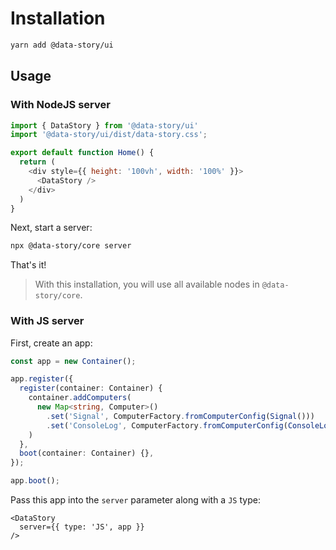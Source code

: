 # Installation
```bash copy
yarn add @data-story/ui
```

## Usage

### With NodeJS server

```js copy
import { DataStory } from '@data-story/ui'
import '@data-story/ui/dist/data-story.css';

export default function Home() {
  return (
    <div style={{ height: '100vh', width: '100%' }}>
      <DataStory />
    </div>
  )
}
```

Next, start a server:
```bash
npx @data-story/core server
```

That's it!

> With this installation, you will use all available nodes in `@data-story/core`.

### With JS server
First, create an app:
```ts
const app = new Container();

app.register({
  register(container: Container) {
    container.addComputers(
      new Map<string, Computer>()
        .set('Signal', ComputerFactory.fromComputerConfig(Signal()))
        .set('ConsoleLog', ComputerFactory.fromComputerConfig(ConsoleLog()))
    )
  },
  boot(container: Container) {},
});

app.boot();
```
Pass this app into the `server` parameter along with a `JS` type:
```tsx
<DataStory
  server={{ type: 'JS', app }}
/>
```
